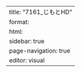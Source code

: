 ---
title: "7161_じもとHD"
format: 
  html:
    sidebar: true
    page-navigation: true
editor: visual
---
